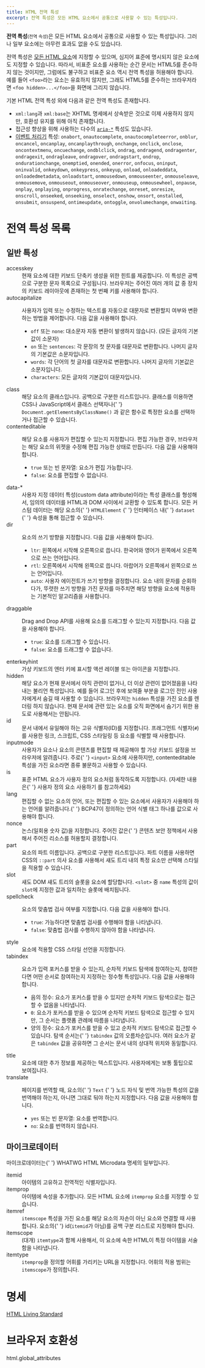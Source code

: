 ```yaml
---
title: HTML 전역 특성
excerpt: 전역 특성은 모든 HTML 요소에서 공통으로 사용할 수 있는 특성입니다.
---
```


**전역 특성**<small>(전역 속성)</small>은 모든 HTML 요소에서 공통으로 사용할 수 있는 특성입니다. 그러나 일부 요소에는 아무런 효과도 없을 수도 있습니다.

전역 특성은 [모든 HTML 요소](./Element)에 지정할 수 있으며, 심지어 표준에 명시되지 않은 요소에도 지정할 수 있습니다. 따라서, 비표준 요소를 사용하는 순간 문서는 HTML5를 준수하지 않는 것이지만, 그럼에도 불구하고 비표준 요소 역시 전역 특성을 허용해야 합니다. 예를 들어 `<foo>`라는 요소는 유효하지 않지만, 그래도 HTML5를 준수하는 브라우저라면 `<foo hidden>...</foo>`을 화면에 그리지 않습니다.

기본 HTML 전역 특성 외에 다음과 같은 전역 특성도 존재합니다.

- `xml:lang`과 `xml:base`는 XHTML 명세에서 상속받은 것으로 이제 사용하지 않지만, 호환성 유지를 위해 아직 존재합니다.
- 접근성 향상을 위해 사용하는 다수의 [`aria-*`](https://developer.mozilla.org/en-US/docs/Web/Accessibility/ARIA) 특성도 있습니다.
- [이벤트 처리기](https://developer.mozilla.org/en-US/docs/Web/Guide/Events/Event_handlers) 특성: `onabort`, `onautocomplete`, `onautocompleteerror`, `onblur`, `oncancel`, `oncanplay`, `oncanplaythrough`, `onchange`, `onclick`, `onclose`, `oncontextmenu`, `oncuechange`, `ondblclick`, `ondrag`, `ondragend`, `ondragenter`, `ondragexit`, `ondragleave`, `ondragover`, `ondragstart`, `ondrop`, `ondurationchange`, `onemptied`, `onended`, `onerror`, `onfocus`, `oninput`, `oninvalid`, `onkeydown`, `onkeypress`, `onkeyup`, `onload`, `onloadeddata`, `onloadedmetadata`, `onloadstart`, `onmousedown`, `onmouseenter`, `onmouseleave`, `onmousemove`, `onmouseout`, `onmouseover`, `onmouseup`, `onmousewheel`, `onpause`, `onplay`, `onplaying`, `onprogress`, `onratechange`, `onreset`, `onresize`, `onscroll`, `onseeked`, `onseeking`, `onselect`, `onshow`, `onsort`, `onstalled`, `onsubmit`, `onsuspend`, `ontimeupdate`, `ontoggle`, `onvolumechange`, `onwaiting`.

# 전역 특성 목록

## 일반 특성

<dl>
  <Term>accesskey</Term>
  <dd>
    현재 요소에 대한 키보드 단축키 생성을 위한 힌트를 제공합니다. 이 특성은 공백으로 구분한 문자 목록으로 구성됩니다.
    브라우저는 주어진 여러 개의 값 중 장치의 키보드 레이아웃에 존재하는 첫 번째 키를 사용해야 합니다.
  </dd>
  <Term>autocapitalize</Term>
  <dd>
    <p>
      사용자가 입력 또는 수정하는 텍스트를 자동으로 대문자로 변환할지 여부와 변환하는 방법을 제어합니다. 다음 값을
      사용해야 합니다.
    </p>
    <ul>
      <li>
        <code>off</code> 또는 <code>none</code>: 대소문자 자동 변환이 발생하지 않습니다. (모든 글자의 기본값이 소문자)
      </li>
      <li>
        <code>on</code> 또는 <code>sentences</code>: 각 문장의 첫 문자를 대문자로 변환합니다. 나머지 글자의 기본값은
        소문자입니다.
      </li>
      <li>
        <code>words</code>: 각 단어의 첫 글자를 대문자로 변환합니다. 나머지 글자의 기본값은 소문자입니다.
      </li>
      <li>
        <code>characters</code>: 모든 글자의 기본값이 대문자입니다.
      </li>
    </ul>
  </dd>
  <Term>class</Term>
  <dd>
    해당 요소의 클래스입니다. 공백으로 구분한 리스트입니다. 클래스를 이용하면 CSS나 JavaScript에서 클래스 선택자나{' '}
    <Anchor href="https://developer.mozilla.org/en-US/docs/Web/API/Document/getElementsByClassName">
      <code>Document.getElementsByClassName()</code>
    </Anchor>
    과 같은 함수로 특정한 요소를 선택하거나 접근할 수 있습니다.
  </dd>
  <Term>contenteditable</Term>
  <dd>
    <p>
      해당 요소를 사용자가 편집할 수 있는지 지정합니다. 편집 가능한 경우, 브라우저는 해당 요소의 위젯을 수정해 편집
      가능한 상태로 만듭니다. 다음 값을 사용해야 합니다.
    </p>
    <ul>
      <li>
        <code>true</code> 또는 빈 문자열: 요소가 편집 가능합니다.
      </li>
      <li>
        <code>false</code>: 요소를 편집할 수 없습니다.
      </li>
    </ul>
  </dd>
  <Term>data-*</Term>
  <dd>
    사용자 지정 데이터 특성(custom data attribute)이라는 특성 클래스를 형성해서, 임의의 데이터를 HTML과 DOM 사이에서
    교환할 수 있도록 합니다. 모든 커스텀 데이터는 해당 요소의{' '}
    <Anchor href="https://developer.mozilla.org/en-US/docs/Web/API/HTMLElement">
      <code>HTMLElement</code>
    </Anchor>{' '}
    인터페이스 내{' '}
    <Anchor href="https://developer.mozilla.org/en-US/docs/Web/API/HTMLOrForeignElement/dataset">
      <code>dataset</code>
    </Anchor>{' '}
    속성을 통해 접근할 수 있습니다.
  </dd>
  <Term>dir</Term>
  <dd>
    <p>요소의 쓰기 방향을 지정합니다. 다음 값을 사용해야 합니다.</p>
    <ul>
      <li>
        <code>ltr</code>: 왼쪽에서 시작해 오른쪽으로 씁니다. 한국어와 영어가 왼쪽에서 오른쪽으로 쓰는 언어입니다.
      </li>
      <li>
        <code>rtl</code>: 오른쪽에서 시작해 왼쪽으로 씁니다. 아랍어가 오른쪽에서 왼쪽으로 쓰는 언어입니다.
      </li>
      <li>
        <code>auto</code>: 사용자 에이전트가 쓰기 방향을 결정합니다. 요소 내의 문자를 순회하다가, 뚜렷한 쓰기 방향을
        가진 문자를 마주치면 해당 방향을 요소에 적용하는 기본적인 알고리즘을 사용합니다.
      </li>
    </ul>
  </dd>
  <Term>draggable</Term>
  <dd>
    <p>
      <Anchor href="https://developer.mozilla.org/en-US/docs/Web/API/HTML_Drag_and_Drop_API">Drag and Drop API</Anchor>를
      사용해 요소를 드래그할 수 있는지 지정합니다. 다음 값을 사용해야 합니다.
    </p>
    <ul>
      <li>
        <code>true</code>: 요소를 드래그할 수 있습니다.
      </li>
      <li>
        <code>false</code>: 요소를 드래그할 수 없습니다.
      </li>
    </ul>
  </dd>
  <Term>enterkeyhint</Term>
  <dd>가상 키보드의 엔터 키에 표시할 액션 레이블 또는 아이콘을 지정합니다.</dd>
  <Term>hidden</Term>
  <dd>
    해당 요소가 현재 문서에서 아직 관련이 없거나, 더 이상 관련이 없어졌음을 나타내는 불리언 특성입니다.
    예를 들어 로그인 후에 보여줄 부분을 로그인 전인 사용자에게서 숨길 때 사용할 수 있습니다.
    브라우저는 <code>hidden</code> 특성을 가진 요소를 렌더링 하지 않습니다. 현재 문서에 관련 있는 요소를
    오직 화면에서 숨기기 위한 용도로 사용해서는 안됩니다.
  </dd>
  <Term>id</Term>
  <dd>
    문서 내에서 유일해야 하는 고유 식별자(ID)를 지정합니다. 프래그먼트 식별자(<code>#</code>)를 사용한 링크, 스크립트,
    CSS 스타일링 등 요소를 식별할 때 사용합니다.
  </dd>
  <Term>inputmode</Term>
  <dd>
    사용자가 요소나 요소의 콘텐츠를 편집할 때 제공해야 할 가상 키보드 설정을 브라우저에 알려줍니다. 주로{' '}
    <code>&lt;input&gt;</code> 요소에 사용하지만, <TermLink>contenteditable</TermLink> 특성을 가진 요소라면 종류
    불문하고 사용할 수 있습니다.
  </dd>
  <Term>is</Term>
  <dd>
    표준 HTML 요소가 사용자 정의 요소처럼 동작하도록 지정합니다. (자세한 내용은{' '}
    <Anchor href="https://developer.mozilla.org/en-US/docs/Web/Web_Components/Using_custom_elements">
      사용자 정의 요소 사용하기
    </Anchor>
    를 참고하세요)
  </dd>
  <Term>lang</Term>
  <dd>
    편집할 수 없는 요소의 언어, 또는 편집할 수 있는 요소에서 사용자가 사용해야 하는 언어를 알려줍니다.{' '}
    <Anchor href="https://www.ietf.org/rfc/bcp/bcp47.txt">BCP47</Anchor>이 정의하는 언어 식별 태그 하나를 값으로
    사용해야 합니다.
  </dd>
  <Term>nonce</Term>
  <dd>
    논스(일회용 숫자 값)을 지정합니다. 주어진 값은{' '}
    <Anchor href="https://developer.mozilla.org/en-US/docs/Web/HTTP/CSP">콘텐츠 보안 정책</Anchor>에서 사용해서 주어진
    리소스를 허용할지 결정합니다.
  </dd>
  <Term>part</Term>
  <dd>
    요소의 파트 이름입니다. 공백으로 구분한 리스트입니다. 파트 이름을 사용하면 CSS의 <code>::part</code> 의사 요소를
    사용해서 섀도 트리 내의 특정 요소만 선택해 스타일을 적용할 수 있습니다.
  </dd>
  <Term>slot</Term>
  <dd>
    <Anchor href="https://developer.mozilla.org/en-US/docs/Web/Web_Components/Using_shadow_DOM">섀도 DOM</Anchor> 섀도
    트리의 슬롯을 요소에 할당합니다. <code>&lt;slot&gt;</code> 중 <code>name</code> 특성의 값이 <code>slot</code>에
    지정한 값과 일치하는 슬롯에 배치됩니다.
  </dd>
  <Term>spellcheck</Term>
  <dd>
    <p>요소의 맞춤법 검사 여부를 지정합니다. 다음 값을 사용해야 합니다.</p>
    <ul>
      <li>
        <code>true</code>: 가능하다면 맞춤법 검사를 수행해야 함을 나타냅니다.
      </li>
      <li>
        <code>false</code>: 맞춤법 검사를 수행하지 않아야 함을 나타냅니다.
      </li>
    </ul>
  </dd>
  <Term>style</Term>
  <dd>요소에 적용할 CSS 스타일 선언을 지정합니다.</dd>
  <Term>tabindex</Term>
  <dd>
    <p>
      요소가 입력 포커스를 받을 수 있는지, 순차적 키보드 탐색에 참여하는지, 참여한다면 어떤 순서로 참여하는지 지정하는
      정수형 특성입니다. 다음 값을 사용해야 합니다.
    </p>
    <ul>
      <li>음의 정수: 요소가 포커스를 받을 수 있지만 순차적 키보드 탐색으로는 접근할 수 없음을 나타냅니다.</li>
      <li>
        <code>0</code>: 요소가 포커스를 받을 수 있으며 순차적 키보드 탐색으로 접근할 수 있지만, 그 순서는 플랫폼 관례에
        따름을 나타냅니다.
      </li>
      <li>
        양의 정수: 요소가 포커스를 받을 수 있고 순차적 키보드 탐색으로 접근할 수 있습니다. 탐색 순서는{' '}
        <code>tabindex</code> 값의 오름차순입니다. 여러 요소가 같은 <code>tabindex</code> 값을 공유하면 그 순서는 문서
        내의 상대적 위치와 동일합니다.
      </li>
    </ul>
  </dd>
  <Term>title</Term>
  <dd>요소에 대한 추가 정보를 제공하는 텍스트입니다. 사용자에게는 보통 툴팁으로 보여집니다.</dd>
  <Term>translate</Term>
  <dd>
    <p>
      페이지를 번역할 때, 요소의{' '}
      <Anchor href="https://developer.mozilla.org/en-US/docs/Web/API/Text">
        <code>Text</code>
      </Anchor>{' '}
      노드 자식 및 번역 가능한 특성의 값을 번역해야 하는지, 아니면 그대로 둬야 하는지 지정합니다. 다음 값을 사용해야
      합니다.
    </p>
    <ul>
      <li>
        <code>yes</code> 또는 빈 문자열: 요소를 번역합니다.
      </li>
      <li>
        <code>no</code>: 요소를 번역하지 않습니다.
      </li>
    </ul>
  </dd>
</dl>

## 마이크로데이터

<Callout color="warn" label="참고">
  마이크로데이터는{' '}
  <Anchor href="https://html.spec.whatwg.org/multipage/microdata.html#microdata">WHATWG HTML Microdata</Anchor> 명세의
  일부입니다.
</Callout>

<dl>
  <Term>itemid</Term>
  <dd>아이템의 고유하고 전역적인 식별자입니다.</dd>
  <Term>itemprop</Term>
  <dd>
    아이템에 속성을 추가합니다. 모든 HTML 요소에 <code>itemprop</code> 요소를 지정할 수 있습니다.
  </dd>
  <Term>itemref</Term>
  <dd>
    <code>itemscope</code> 특성을 가진 요소를 해당 요소의 자손이 아닌 요소와 연결할 때 사용합니다. 요소의{' '}
    <TermLink>id</TermLink>(<code>itemid</code>가 아님)를 공백 구분 리스트로 지정해야 합니다.
  </dd>
  <Term>itemscope</Term>
  <dd>
    (대개) <code>itemtype</code>과 함께 사용해서, 이 요소에 속한 HTML이 특정 아이템을 서술함을 나타냅니다.
  </dd>
  <Term>itemtype</Term>
  <dd>
    <code>itemprop</code>을 정의할 어휘를 가리키는 URL을 지정합니다. 어휘의 적용 범위는 <code>itemscope</code>가
    정의합니다.
  </dd>
</dl>

# 명세

[HTML Living Standard](https://html.spec.whatwg.org/multipage/dom.html#global-attributes)

# 브라우저 호환성

<BrowserCompat>html.global_attributes</BrowserCompat>
